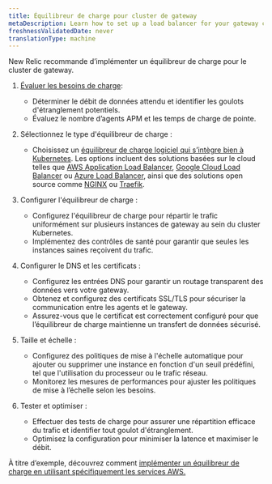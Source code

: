 ```yaml
---
title: Équilibreur de charge pour cluster de gateway
metaDescription: Learn how to set up a load balancer for your gateway cluster to manage the flow of data from your monitored entities to New Relic.
freshnessValidatedDate: never
translationType: machine
---
```


New Relic recommande d’implémenter un équilibreur de charge pour le cluster de gateway.

1. [Évaluer les besoins de charge](/docs/new-relic-control/pipeline-control/sizing-and-scaling):

   * Déterminer le débit de données attendu et identifier les goulots d&apos;étranglement potentiels.
   * Évaluez le nombre d’agents APM et les temps de charge de pointe.

2. Sélectionnez le type d&apos;équilibreur de charge :

   * Choisissez un [équilibreur de charge logiciel qui s’intègre bien à Kubernetes](https://kubernetes.io/docs/concepts/services-networking/ingress-controllers/). Les options incluent des solutions basées sur le cloud telles que [AWS Application Load Balancer](https://docs.aws.amazon.com/eks/latest/userguide/alb-ingress.html), [Google Cloud Load Balancer](https://cloud.google.com/kubernetes-engine/docs/concepts/ingress) ou [Azure Load Balancer](https://learn.microsoft.com/en-us/troubleshoot/azure/azure-kubernetes/load-bal-ingress-c/create-unmanaged-ingress-controller?tabs=azure-cli), ainsi que des solutions open source comme [NGINX](https://kubernetes.github.io/ingress-nginx/) ou [Traefik](https://doc.traefik.io/traefik/providers/kubernetes-ingress/).

3. Configurer l&apos;équilibreur de charge :

   * Configurez l&apos;équilibreur de charge pour répartir le trafic uniformément sur plusieurs instances de gateway au sein du cluster Kubernetes.
   * Implémentez des contrôles de santé pour garantir que seules les instances saines reçoivent du trafic.

4. Configurer le DNS et les certificats :

   * Configurez les entrées DNS pour garantir un routage transparent des données vers votre gateway.
   * Obtenez et configurez des certificats SSL/TLS pour sécuriser la communication entre les agents et le gateway.
   * Assurez-vous que le certificat est correctement configuré pour que l’équilibreur de charge maintienne un transfert de données sécurisé.

5. Taille et échelle :

   * Configurez des politiques de mise à l&apos;échelle automatique pour ajouter ou supprimer une instance en fonction d&apos;un seuil prédéfini, tel que l&apos;utilisation du processeur ou le trafic réseau.
   * Monitorez les mesures de performances pour ajuster les politiques de mise à l’échelle selon les besoins.

6. Tester et optimiser :

   * Effectuer des tests de charge pour assurer une répartition efficace du trafic et identifier tout goulot d&apos;étranglement.
   * Optimisez la configuration pour minimiser la latence et maximiser le débit.

À titre d’exemple, découvrez comment [implémenter un équilibreur de charge en utilisant spécifiquement les services AWS.](/docs/new-relic-control/pipeline-control/aws-alb-for-gateway)
